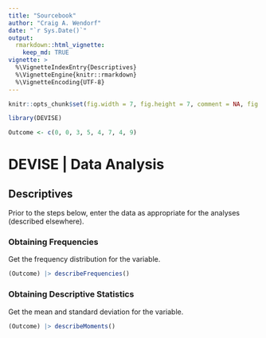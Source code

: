 ```yaml
---
title: "Sourcebook"
author: "Craig A. Wendorf"
date: "`r Sys.Date()`"
output: 
  rmarkdown::html_vignette:
    keep_md: TRUE
vignette: >
  %\VignetteIndexEntry{Descriptives}
  %\VignetteEngine{knitr::rmarkdown}
  %\VignetteEncoding{UTF-8}
---
```


```r
knitr::opts_chunk$set(fig.width = 7, fig.height = 7, comment = NA, fig.path = "figures/")
```

```r
library(DEVISE)
```

```r
Outcome <- c(0, 0, 3, 5, 4, 7, 4, 9)
```

# DEVISE | Data Analysis

## Descriptives

Prior to the steps below, enter the data as appropriate for the analyses (described elsewhere).

### Obtaining Frequencies

Get the frequency distribution for the variable.

```r
(Outcome) |> describeFrequencies()
```

### Obtaining Descriptive Statistics

Get the mean and standard deviation for the variable.

```r
(Outcome) |> describeMoments()
```
